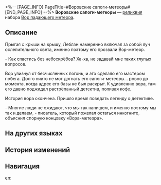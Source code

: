 <%-- [PAGE_INFO]
PageTitle=#Воровские сапоги-метеоры#
[END_PAGE_INFO] --%>
{{Реликвия Инфобокс
|id          = 61114
|Изображение = Предмет Воровские сапоги-метеоры.png
|Набор       = Вор падающего метеора
|Предмет     = Ноги
|Упоминания  = 
}}
{{Описание|Пара сапог, усиливающих физические способности человека. С их помощью вор может переместиться в соседнее здание одним прыжком.}}
'''Воровские сапоги-метеоры''' — [[реликвия]] набора [[Вор падающего метеора]].

==Описание==
Прыгая с крыши на крышу, Леблан намеренно включал за собой луч ослепительного света, именно поэтому его прозвали Вор-метеор.

- Как спастись без небоскрёбов? Ха-ха, не задавай мне таких глупых вопросов.

Вор улизнул от бесчисленных погонь, и это сделало его мастером побега. Долго никто не мог догнать его сапоги-метеоры... ровно до момента, когда адрес его базы не был раскрыт. К удивлению вора, там его давно поджидал растрёпанный детектив, попивая кофе.

История вора окончена. Пришло время поведать легенду о детективе.

- Многие люди не ожидают, что мы так напишем, и именно поэтому мы так и делаем, - писатель, который пожелал остаться инкогнито, объяснил спорную концовку «Вора-метеора».

==На других языках==
{{На других языках
|en   = Thief's Meteor Boots
|zhs  = 怪盗的流星快靴
|zht  = 怪盜的流星快靴
|ja   = {{Rubi|怪盗|かいとう}}の{{Rubi|流星|りゅうせい}}ブーツ
|ko   = 괴도의 유성 부츠
|es   = Botas meteóricas del ladrón
|fr   = Bottes météoriques de voleur
|ru   = Воровские сапоги-метеоры
|th   = Thief's Meteor Boots
|vi   = Ủng Sao Băng Của Kẻ Trộm
|de   = Meteor-Stiefel des Diebs
|id   = Thief's Meteor Boots
|pt   = Botas Meteóricas do Ladrão
}}

==История изменений==
{{История изменений|3.5}}

==Навигация==
{{Набор Реликвий Навбокс|Вор падающего метеора}}

[[en:]]